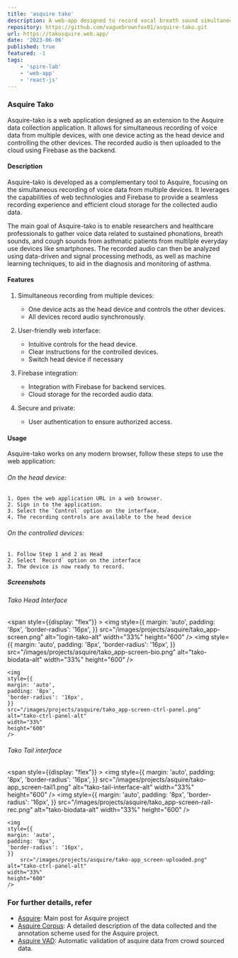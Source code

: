 ```yaml
---
title: 'asquire tako'
description: A web-app designed to record vocal breath sound simultaneously from multiple devices.
repository: https://github.com/vaguebrownfox01/asquire-tako.git
url: https://takosquire.web.app/
date: '2023-06-06'
published: true
featured: -1
tags:
    - 'spire-lab'
    - 'web-app'
    - 'react-js'
---
```


### Asquire Tako

Asquire-tako is a web application designed as an extension to the Asquire data collection application. It allows for simultaneous recording of voice data from multiple devices, with one device acting as the head device and controlling the other devices. The recorded audio is then uploaded to the cloud using Firebase as the backend.

#### Description

Asquire-tako is developed as a complementary tool to Asquire, focusing on the simultaneous recording of voice data from multiple devices. It leverages the capabilities of web technologies and Firebase to provide a seamless recording experience and efficient cloud storage for the collected audio data.

The main goal of Asquire-tako is to enable researchers and healthcare professionals to gather voice data related to sustained phonations, breath sounds, and cough sounds from asthmatic patients from multilple everyday use devices like smartphones. The recorded audio can then be analyzed using data-driven and signal processing methods, as well as machine learning techniques, to aid in the diagnosis and monitoring of asthma.

#### Features

1. Simultaneous recording from multiple devices:

    - One device acts as the head device and controls the other devices.
    - All devices record audio synchronously.

2. User-friendly web interface:

    - Intuitive controls for the head device.
    - Clear instructions for the controlled devices.
    - Switch head device if necessary

3. Firebase integration:

    - Integration with Firebase for backend services.
    - Cloud storage for the recorded audio data.

4. Secure and private:
    - User authentication to ensure authorized access.

#### Usage

Asquire-tako works on any modern browser, follow these steps to use the web application:

###### On the head device:

    1. Open the web application URL in a web browser.
    2. Sign in to the application.
    3. Select the `Control` option on the interface.
    4. The recording controls are available to the head device

###### On the controlled devices:

    1. Follow Step 1 and 2 as Head
    2. Select `Record` option on the interface
    3. The device is now ready to record.

##### Screenshots

###### Tako Head Interface

<span style={{display: "flex"}} >
    <img
    style={{
    margin: 'auto',
    padding: '8px',
    'border-radius': '16px',
    }}
    src="/images/projects/asquire/tako_app-screen.png"
    alt="login-tako-alt"
    width="33%"
    height="600"
    />
    <img
    style={{
    margin: 'auto',
    padding: '8px',
    'border-radius': '16px',
    }}
    src="/images/projects/asquire/tako_app-screen-bio.png"
    alt="tako-biodata-alt"
    width="33%"
    height="600"
    />

    <img
    style={{
    margin: 'auto',
    padding: '8px',
    'border-radius': '16px',
    }}
    src="/images/projects/asquire/tako_app-screen-ctrl-panel.png"
    alt="tako-ctrl-panel-alt"
    width="33%"
    height="600"
    />
</span>

###### Tako Tail interface
<span style={{display: "flex"}} >
    <img
    style={{
    margin: 'auto',
    padding: '8px',
    'border-radius': '16px',
    }}
		src="/images/projects/asquire/tako-app_screen-tail1.png"
    alt="tako-tail-interface-alt"
    width="33%"
    height="600"
    />
    <img
    style={{
    margin: 'auto',
    padding: '8px',
    'border-radius': '16px',
    }}
		src="/images/projects/asquire/tako_app-screen-rail-rec.png"
    alt="tako-biodata-alt"
    width="33%"
    height="600"
    />

    <img
    style={{
    margin: 'auto',
    padding: '8px',
    'border-radius': '16px',
    }}
		src="/images/projects/asquire/tako-app_screen-uploaded.png"
    alt="tako-ctrl-panel-alt"
    width="33%"
    height="600"
    />

</span>

### For further details, refer

-   [Asquire](/posts/projects/asquire): Main post for Asquire project
-   [Asquire Corpus](/posts/projects/asquire_corpus): A detailed description of the data collected and the annotation scheme used for the Asquire project.
-   [Asquire VAD](/posts/projects/asquire_vad): Automatic validation of asquire data from crowd sourced data.